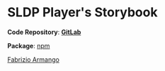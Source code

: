 
<Meta title="SLDP Player/Introduction" />

# SLDP Player's Storybook

**Code Repository**: [**GitLab**](https://gitlab.com/fabrizio.armango/sldp-react-player)

**Package**: [npm](https://www.npmjs.com/package/@fabrizio.armango/sldp-react-player)


[Fabrizio Armango](https://fabrizio.armango.it)